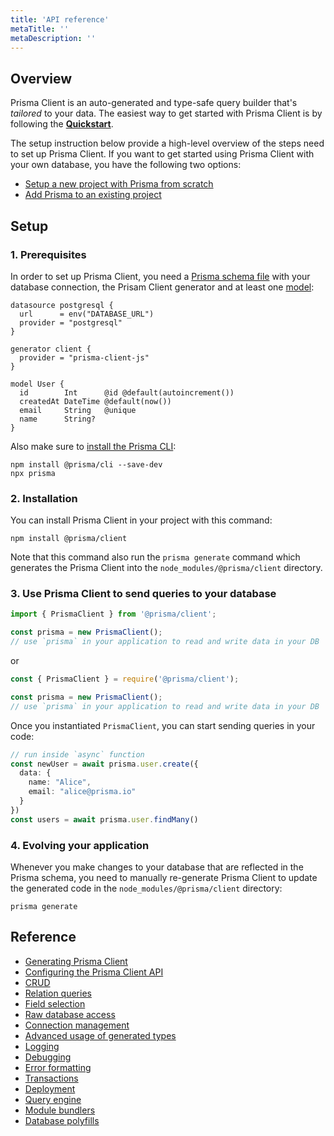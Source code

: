 ```yaml
---
title: 'API reference'
metaTitle: ''
metaDescription: ''
---
```


## Overview

Prisma Client is an auto-generated and type-safe query builder that's _tailored_ to your data. The easiest way to get started with Prisma Client is by following the **[Quickstart](../../../getting-started/quickstart)**.

The setup instruction below provide a high-level overview of the steps need to set up Prisma Client. If you want to get started using Prisma Client with your own database, you have the following two options:

- [Setup a new project with Prisma from scratch](../../../setup-prisma/start-from-scratch-sql)
- [Add Prisma to an existing project](../../../setup-prisma/add-to-an-existing-project)


## Setup

### 1. Prerequisites

In order to set up Prisma Client, you need a [Prisma schema file]() with your database connection, the Prisam Client generator and at least one [model]():

```prisma
datasource postgresql {
  url      = env("DATABASE_URL")
  provider = "postgresql"
}

generator client {
  provider = "prisma-client-js"
}

model User {
  id        Int      @id @default(autoincrement())
  createdAt DateTime @default(now())
  email     String   @unique
  name      String?
}
```

Also make sure to [install the Prisma CLI]():

```
npm install @prisma/cli --save-dev
npx prisma
```

### 2. Installation

You can install Prisma Client in your project with this command:

```
npm install @prisma/client
```

Note that this command also run the `prisma generate` command which generates the Prisma Client into the `node_modules/@prisma/client` directory.

### 3. Use Prisma Client to send queries to your database

```js
import { PrismaClient } from '@prisma/client';

const prisma = new PrismaClient();
// use `prisma` in your application to read and write data in your DB
```

or

```js
const { PrismaClient } = require('@prisma/client');

const prisma = new PrismaClient();
// use `prisma` in your application to read and write data in your DB
```

Once you instantiated `PrismaClient`, you can start sending queries in your code:

```ts
// run inside `async` function
const newUser = await prisma.user.create({
  data: { 
    name: "Alice",
    email: "alice@prisma.io"
  }
})
const users = await prisma.user.findMany()
```

### 4. Evolving your application

Whenever you make changes to your database that are reflected in the Prisma schema, you need to manually re-generate Prisma Client to update the generated code in the `node_modules/@prisma/client` directory:

```
prisma generate
```


## Reference

- [Generating Prisma Client](./generating-prisma-client)
- [Configuring the Prisma Client API](./configuring-the-prisma-client-api)
- [CRUD](./crud)
- [Relation queries](./relation-queries)
- [Field selection](./field-selection)
- [Raw database access](./raw-database-access)
- [Connection management](./connection-management)
- [Advanced usage of generated types](./advanced-usage-of-generated-types)
- [Logging](./logging)
- [Debugging](./debugging)
- [Error formatting](./error-formatting)
- [Transactions](./transactions)
- [Deployment](./deployment)
- [Query engine](./query-engine)
- [Module bundlers](./module-bundlers)
- [Database polyfills](./database-polyfills)
